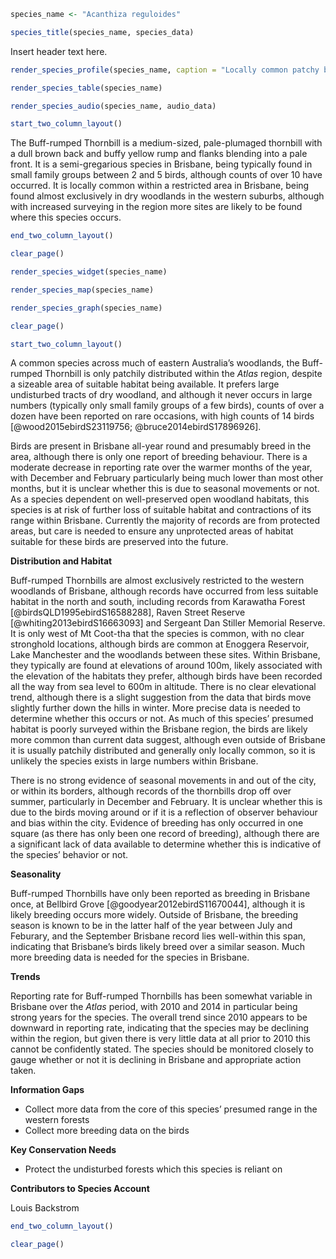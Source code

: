 ```r
species_name <- "Acanthiza reguloides"
```

```r
species_title(species_name, species_data)
```

Insert header text here.

```r
render_species_profile(species_name, caption = "Locally common patchy breeding resident mostly confined to the dry forests of D'Aguilar National Park in the west of the region. More records in winter, but no clear evidence of movements along temporal or elevational lines. Not of conservation concern, although records are perhaps decreasing in frequency so population should be monitored.")
```

```r
render_species_table(species_name)
```

```r
render_species_audio(species_name, audio_data)
```

```r
start_two_column_layout()
```

The Buff-rumped Thornbill is a medium-sized, pale-plumaged thornbill with a dull brown back and buffy yellow rump and flanks blending into a pale front. It is a semi-gregarious species in Brisbane, being typically found in small family groups between 2 and 5 birds, although counts of over 10 have occurred. It is locally common within a restricted area in Brisbane, being found almost exclusively in dry woodlands in the western suburbs, although with increased surveying in the region more sites are likely to be found where this species occurs.

```r
end_two_column_layout()
```

```r
clear_page()
```

```r
render_species_widget(species_name)
```

```r
render_species_map(species_name)
```

```r
render_species_graph(species_name)
```

```r
clear_page()
```

```r
start_two_column_layout()
```

A common species across much of eastern Australia's woodlands, the Buff-rumped Thornbill is only patchily distributed within the _Atlas_ region, despite a sizeable area of suitable habitat being available. It prefers large undisturbed tracts of dry woodland, and although it never occurs in large numbers (typically only small family groups of a few birds), counts of over a dozen have been reported on rare occasions, with high counts of 14 birds [@wood2015ebirdS23119756; @bruce2014ebirdS17896926].

Birds are present in Brisbane all-year round and presumably breed in the area, although there is only one report of breeding behaviour. There is a moderate decrease in reporting rate over the warmer months of the year, with December and February particularly being much lower than most other months, but it is unclear whether this is due to seasonal movements or not. As a species dependent on well-preserved open woodland habitats, this species is at risk of further loss of suitable habitat and contractions of its range within Brisbane. Currently the majority of records are from protected areas, but care is needed to ensure any unprotected areas of habitat suitable for these birds are preserved into the future.

**Distribution and Habitat**

Buff-rumped Thornbills are almost exclusively restricted to the western woodlands of Brisbane, although records have occurred from less suitable habitat in the north and south, including records from Karawatha Forest [@birdsQLD1995ebirdS16588288], Raven Street Reserve [@whiting2013ebirdS16663093] and Sergeant Dan Stiller Memorial Reserve. It is only west of Mt Coot-tha that the species is common, with no clear stronghold locations, although birds are common at Enoggera Reservoir, Lake Manchester and the woodlands between these sites. Within Brisbane, they typically are found at elevations of around 100m, likely associated with the elevation of the habitats they prefer, although birds have been recorded all the way from sea level to 600m in altitude. There is no clear elevational trend, although there is a slight suggestion from the data that birds move slightly further down the hills in winter. More precise data is needed to determine whether this occurs or not. As much of this species' presumed habitat is poorly surveyed within the Brisbane region, the birds are likely more common than current data suggest, although even outside of Brisbane it is usually patchily distributed and generally only locally common, so it is unlikely the species exists in large numbers within Brisbane.

There is no strong evidence of seasonal movements in and out of the city, or within its borders, although records of the thornbills drop off over summer, particularly in December and February. It is unclear whether this is due to the birds moving around or if it is a reflection of observer behaviour and bias within the city. Evidence of breeding has only occurred in one square (as there has only been one record of breeding), although there are a significant lack of data available to determine whether this is indicative of the species' behavior or not.

**Seasonality**

Buff-rumped Thornbills have only been reported as breeding in Brisbane once, at Bellbird Grove [@goodyear2012ebirdS11670044], although it is likely breeding occurs more widely. Outside of Brisbane, the breeding season is known to be in the latter half of the year between July and Feburary, and the September Brisbane record lies well-within this span, indicating that Brisbane's birds likely breed over a similar season. Much more breeding data is needed for the species in Brisbane.

**Trends**

Reporting rate for Buff-rumped Thornbills has been somewhat variable in Brisbane over the _Atlas_ period, with 2010 and 2014 in particular being strong years for the species. The overall trend since 2010 appears to be downward in reporting rate, indicating that the species may be declining within the region, but given there is very little data at all prior to 2010 this cannot be confidently stated. The species should be monitored closely to gauge whether or not it is declining in Brisbane and appropriate action taken.

**Information Gaps**

- Collect more data from the core of this species' presumed range in the western forests
- Collect more breeding data on the birds

**Key Conservation Needs**

- Protect the undisturbed forests which this species is reliant on

**Contributors to Species Account**

Louis Backstrom

```r
end_two_column_layout()
```

```r
clear_page()
```
